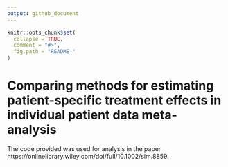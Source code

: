 ```yaml
---
output: github_document
---
```


<!-- README.md is generated from README.Rmd. Please edit that file -->

```r
knitr::opts_chunk$set(
  collapse = TRUE,
  comment = "#>",
  fig.path = "README-"
)
```

# Comparing methods for estimating patient-specific treatment effects in individual patient data meta-analysis

The code provided was used for analysis in the paper https://onlinelibrary.wiley.com/doi/full/10.1002/sim.8859.

